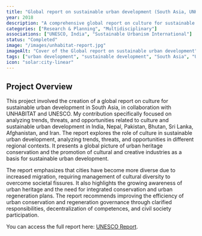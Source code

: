 ```yaml
---
title: "Global report on sustainable urban development (South Asia, UNHABITAT/UNESCO)"
year: 2018
description: "A comprehensive global report on culture for sustainable urban development in South Asia, with my contribution focused on India, Nepal, Pakistan, Bhutan, Sri Lanka, Afghanistan, and Iran. The report analyzes trends, threats, and opportunities in different regional contexts, presenting a global picture of urban heritage conservation and the promotion of cultural and creative industries as a basis for sustainable urban development. It emphasizes the growing diversity of cities and the need for integrated conservation and urban regeneration plans."
categories: ["Research & Planning", "Multidisciplinary"]
associations: ["UNESCO, India", "Sustainable Urbanism International"]
status: "Completed"
image: "/images/unhabitat-report.jpg"
imageAlt: "Cover of the Global report on sustainable urban development"
tags: ["urban development", "sustainable development", "South Asia", "UNHABITAT", "UNESCO", "cultural policy", "India", "Nepal", "Pakistan", "Bhutan", "Sri Lanka", "Afghanistan", "Iran"]
icon: "solar:city-linear"
---
```


## Project Overview

This project involved the creation of a global report on culture for sustainable urban development in South Asia, in collaboration with UNHABITAT and UNESCO. My contribution specifically focused on analyzing trends, threats, and opportunities related to culture and sustainable urban development in India, Nepal, Pakistan, Bhutan, Sri Lanka, Afghanistan, and Iran. The report explores the role of culture in sustainable urban development, analyzing trends, threats, and opportunities in different regional contexts. It presents a global picture of urban heritage conservation and the promotion of cultural and creative industries as a basis for sustainable urban development.

The report emphasizes that cities have become more diverse due to increased migration, requiring management of cultural diversity to overcome societal fissures. It also highlights the growing awareness of urban heritage and the need for integrated conservation and urban regeneration plans. The report recommends improving the efficiency of urban conservation and regeneration governance through clarified responsibilities, decentralization of competences, and civil society participation.

You can access the full report here: [UNESCO Report](https://unesdoc.unesco.org/ark:/48223/pf0000245999).